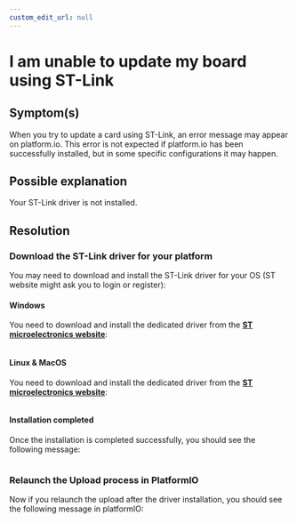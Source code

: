 ```yaml
---
custom_edit_url: null
---
```



# I am unable to update my board using ST-Link

## Symptom(s)

When you try to update a card using ST-Link, an error message may appear on platform.io. This error is not expected if platform.io has been successfully installed, but in some specific configurations it may happen.

## Possible explanation

Your ST-Link driver is not installed.

## Resolution

### Download the ST-Link driver for your platform

You may need to download and install the ST-Link driver for your OS (ST website might ask you to login or register):

#### Windows

You need to download and install the dedicated driver from the <a href="https://www.st.com/en/development-tools/stsw-link009.html" target="blank_">**ST microelectronics website**</a>:

<div align="center">
  <Image sources={{ light: '/assets/images/faq/windows_driver.png' }} />
</div>

#### Linux & MacOS

You need to download and install the dedicated driver from the <a href="https://www.st.com/en/development-tools/stsw-link007.html" target="blank_">**ST microelectronics website**</a>:

<div align="center">
  <Image sources={{ light: '/assets/images/faq/mac_linux_driver.png' }} />
</div>

#### Installation completed

Once the installation is completed successfully, you should see the following message:

<div align="center">
  <Image sources={{ light: '/assets/images/faq/installation_ok.png' }} />
</div>

### Relaunch the Upload process in PlatformIO

Now if you relaunch the upload after the driver installation, you should see the following message in platformIO:

<div align="center">
  <Image sources={{ light: '/assets/images/faq/program_ok_zoom.png' }} />
</div>
